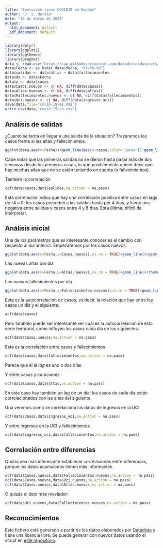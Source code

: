 ```yaml
---
title: "Evolución casos COVID19 en España"
author: "J. J. Merelo"
date: "18 de marzo de 2020"
output:
  html_document: default
  pdf_document: default
---
```


```r
library(dplyr)
library(ggplot2)
library(ggthemes)
library(prophet)
data <- read.csv("https://raw.githubusercontent.com/datadista/datasets/master/COVID%2019/nacional_covid19.csv")
data$Fecha <- as.Date( data$fecha, "%Y-%m-%d")
data$salidas <- data$altas + data$fallecimientos
data$ds <- data$Fecha
data$y <- data$casos
data$Casos.nuevos <- c( NA, diff(data$casos))
data$Altas.nuevas <- c( NA, diff(data$altas))
data$Fallecimientos.nuevos <- c( NA, diff(data$fallecimientos))
data$Uci.nuevos <- c( NA, diff(data$ingresos_uci))
save(data,file="covid-19-es.Rda")
write.csv(data,'covid-19-es.csv')
```

## Análisis de salidas

¿Cuanto se tarda en llegar a una salida de la situación? Trazaremos los casos frente al las altas y fallecimientos.

```r
ggplot(data,aes(x=Fecha))+geom_line(aes(y=casos,color="Casos"))+geom_line(aes(y=salidas,color="Salidas"))+theme_tufte()

```

Cabe notar que las primeras salidas no se dieron hasta pasar más de dos semanas desde los primeros casos, lo que posiblemente quiere decir que hay muchas altas que no se están teniendo en cuenta (o fallecimientos).

También la correlación
```r
ccf(data$casos,data$salidas,na.action = na.pass)
```

Esta correlación indica que hay una correlación positiva entre casos en lags de -4 a 0; los casos preceden a las salidas hasta por 4 días, y luego una negativa entre salidas y casos entre 4 y 8 días. Esta última, difícil de interpretar.

## Análisis inicial

Una de los parámetros que es interesante conocer es el cambio con respecto al día anterior. Empezaremos por los casos nuevos

```r
ggplot(data,aes(x=Fecha,y=Casos.nuevos),na.rm = TRUE)+geom_line()+geom_point()+theme_tufte()
```


Las nuevas altas por día

```r
ggplot(data,aes(x=Fecha,y=Altas.nuevas),na.rm = TRUE)+geom_line()+theme_tufte()
```


Los nuevos fallecimientos por día

```r
ggplot(data,aes(x=Fecha,y=Fallecimientos.nuevos),na.rm = TRUE)+geom_line()+theme_tufte()
```

Esta es la autocorrelación de casos, es decir, la relación que hay entre los casos un día y el siguiente:

```r
acf(data$casos)
```

Pero también puede ser interesante ver cuál es la autocorrelación de esta serie temporal, como influyen los casos cada día en los siguientes.

```r
acf(data$Casos.nuevos,na.action = na.pass)
```


Esta es la correlación entre casos y fallecimientos
```r
ccf(data$casos,data$fallecimientos,na.action = na.pass)
```

Parece que el el *lag* es uno o dos días.

Y entre casos y curaciones

```r
ccf(data$casos,data$altas,na.action = na.pass)
```

En este caso hay también un lag de un día; los casos de cada día están correlacionados con las altas del siguiente.

Una veremos como se correlaciona los datos de ingresos en la UCI
```r
ccf(data$casos,data$ingresos_uci,na.action = na.pass)
```

Y entre ingresos en la UCI y fallecimientos

```r
ccf(data$ingresos_uci,data$fallecimientos,na.action = na.pass)
```

## Correlación entre diferencias

Quizás sea más interesante establecer correlaciones entre diferencias, porque los datos acumulados tienen más información.

```r
ccf(data$Casos.nuevos,data$Fallecimientos.nuevos,na.action = na.pass)
ccf(data$Casos.nuevos,data$Uci.nuevos,na.action = na.pass)
ccf(data$Casos.nuevos,data$Altas.nuevas,na.action = na.pass)
```

O quizás el dato más revelador:

```r
ccf(data$Uci.nuevos,data$Fallecimientos.nuevos,na.action = na.pass)
```

## Reconocimientos

Este fichero está generado a partir de los datos elaborados por [Datadista](https://github.com/datadista/datasets) y tiene una licencia libre. Se puede generar con nuevos datos usando el script en [este repositorio](https://github.com/JJ/covid-reports).

